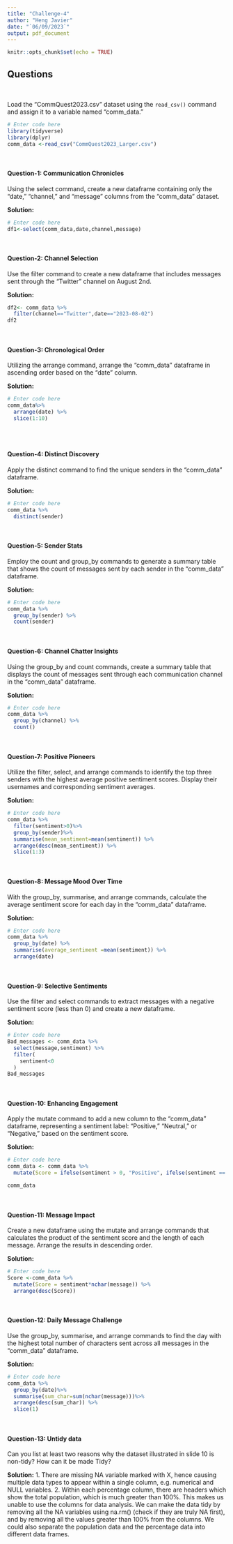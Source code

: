 ```yaml
---
title: "Challenge-4"
author: "Heng Javier"
date: "`06/09/2023`"
output: pdf_document
---
```


```r
knitr::opts_chunk$set(echo = TRUE)
```

<style>
p.comment {
background-color: #DBDBDB;
padding: 10px;
border: 1px solid black;
margin-left: 25px;
border-radius: 5px;
font-style: italic;
}

</style>

## Questions
<br>

Load the "CommQuest2023.csv" dataset using the `read_csv()` command and assign it to a variable named "comm_data." 

```r
# Enter code here
library(tidyverse)
library(dplyr)
comm_data <-read_csv("CommQuest2023_Larger.csv")
```
<br>


#### Question-1: Communication Chronicles

Using the select command, create a new dataframe containing only the "date," "channel," and "message" columns from the "comm_data" dataset.

**Solution:**

```r
# Enter code here
df1<-select(comm_data,date,channel,message)
```
<br>

#### Question-2: Channel Selection

Use the filter command to create a new dataframe that includes messages sent through the "Twitter" channel on August 2nd.

**Solution:**

```r
df2<- comm_data %>% 
  filter(channel=="Twitter",date=="2023-08-02")
df2
```
<br>

#### Question-3: Chronological Order

Utilizing the arrange command, arrange the "comm_data" dataframe in ascending order based on the "date" column.

**Solution:**

```r
# Enter code here
comm_data%>%
  arrange(date) %>%
  slice(1:10)
  
```
<br>

#### Question-4: Distinct Discovery

Apply the distinct command to find the unique senders in the "comm_data" dataframe.

**Solution:**

```r
# Enter code here
comm_data %>%
  distinct(sender)
```
<br>

#### Question-5: Sender Stats

Employ the count and group_by commands to generate a summary table that shows the count of messages sent by each sender in the "comm_data" dataframe.

**Solution:**

```r
# Enter code here
comm_data %>%
  group_by(sender) %>%
  count(sender)
```
<br>

#### Question-6: Channel Chatter Insights

Using the group_by and count commands, create a summary table that displays the count of messages sent through each communication channel in the "comm_data" dataframe.

**Solution:**

```r
# Enter code here
comm_data %>%
  group_by(channel) %>%
  count()
```
<br>

#### Question-7: Positive Pioneers

Utilize the filter, select, and arrange commands to identify the top three senders with the highest average positive sentiment scores. Display their usernames and corresponding sentiment averages.

**Solution:**

```r
# Enter code here
comm_data %>%
  filter(sentiment>0)%>%
  group_by(sender)%>%
  summarise(mean_sentiment=mean(sentiment)) %>%
  arrange(desc(mean_sentiment)) %>%
  slice(1:3)
```
<br>

#### Question-8: Message Mood Over Time

With the group_by, summarise, and arrange commands, calculate the average sentiment score for each day in the "comm_data" dataframe.

**Solution:**

```r
# Enter code here
comm_data %>%
  group_by(date) %>%
  summarise(average_sentiment =mean(sentiment)) %>%
  arrange(date)
```
<br>

#### Question-9: Selective Sentiments

Use the filter and select commands to extract messages with a negative sentiment score (less than 0) and create a new dataframe.

**Solution:**

```r
# Enter code here
Bad_messages <- comm_data %>%
  select(message,sentiment) %>%
  filter(
    sentiment<0
  )
Bad_messages

```
<br>

#### Question-10: Enhancing Engagement

Apply the mutate command to add a new column to the "comm_data" dataframe, representing a sentiment label: "Positive," "Neutral," or "Negative," based on the sentiment score.

**Solution:**

```r
# Enter code here
comm_data <- comm_data %>% 
  mutate(Score = ifelse(sentiment > 0, "Positive", ifelse(sentiment == 0, "Neutral", "Negative"))) 

comm_data
```
<br>

#### Question-11: Message Impact

Create a new dataframe using the mutate and arrange commands that calculates the product of the sentiment score and the length of each message. Arrange the results in descending order.

**Solution:**

```r
# Enter code here
Score <-comm_data %>%
  mutate(Score = sentiment*nchar(message)) %>%
  arrange(desc(Score))
```
<br>

#### Question-12: Daily Message Challenge

Use the group_by, summarise, and arrange commands to find the day with the highest total number of characters sent across all messages in the "comm_data" dataframe.

**Solution:**

```r
# Enter code here
comm_data %>%
  group_by(date)%>%
  summarise(sum_char=sum(nchar(message)))%>%
  arrange(desc(sum_char)) %>%
  slice(1)
```
<br>

#### Question-13: Untidy data

Can you list at least two reasons why the dataset illustrated in slide 10 is non-tidy? How can it be made Tidy?

**Solution:** 1. There are missing NA variable marked with X, hence causing multiple data types to appear within a single column, e.g. numerical and NULL variables.
2. Within each percentage column, there are headers which show the total population, which is much greater than 100%. This makes us unable to use the columns for data analysis. 
We can make the data tidy by removing all the NA variables using na.rm() (check if they are truly NA first), and by removing all the values greater than 100% from the columns. We could also separate the population data and the percentage data into different data frames.